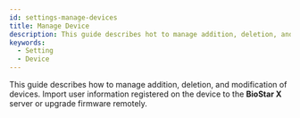 ```yaml
---
id: settings-manage-devices
title: Manage Device
description: This guide describes hot to manage addition, deletion, and modification of devices.
keywords:
  - Setting
  - Device
---
```


This guide describes how to manage addition, deletion, and modification of devices. Import user information registered on the device to the **BioStar X** server or upgrade firmware remotely.

<DocCardList />
